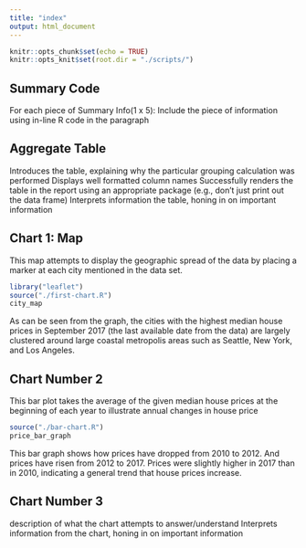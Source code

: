 ```yaml
---
title: "index"
output: html_document
---
```


```r
knitr::opts_chunk$set(echo = TRUE)
knitr::opts_knit$set(root.dir = "./scripts/")
```

## Summary Code

For each piece of Summary Info(1 x 5): Include the piece of information using in-line R code in the paragraph

## Aggregate Table

Introduces the table, explaining why the particular grouping calculation was performed
Displays well formatted column names
Successfully renders the table in the report using an appropriate package (e.g., don't just print
out the data frame)
Interprets information the table, honing in on important information
 
## Chart 1: Map

This map attempts to display the geographic spread of the data by placing a
marker at each city mentioned in the data set.
```r
library("leaflet")
source("./first-chart.R")
city_map
```
As can be seen from the graph, the cities with the highest median house prices
in September 2017 (the last available date from the data) are largely clustered
around large coastal metropolis areas such as Seattle, New York, and Los
Angeles.

## Chart Number 2
This bar plot takes the average of the given median house prices at the
beginning of each year to illustrate annual changes in house price
```r
source("./bar-chart.R")
price_bar_graph
```

This bar graph shows how prices have dropped from 2010 to 2012. And prices have
risen from 2012 to 2017. Prices were slightly higher in 2017 than in 2010,
indicating a general trend that house prices increase.

## Chart Number 3
description of what the chart attempts to answer/understand
Interprets information from the chart, honing in on important information
 
